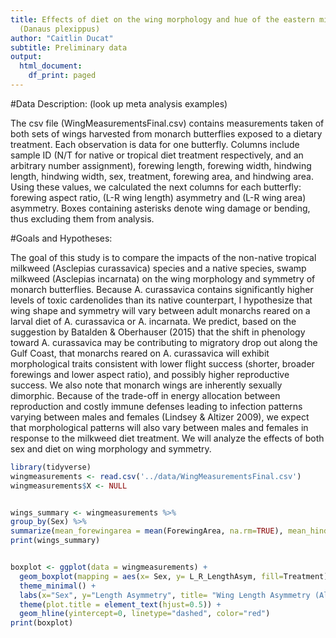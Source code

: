 ```yaml
---
title: Effects of diet on the wing morphology and hue of the eastern migratory monarch
  (Danaus plexippus)
author: "Caitlin Ducat"
subtitle: Preliminary data
output:
  html_document:
    df_print: paged
---
```


#Data Description: (look up meta analysis examples)

  The csv file (WingMeasurementsFinal.csv) contains measurements taken of both sets of wings harvested from monarch butterflies exposed to a dietary treatment. Each observation is data for one butterfly. Columns include sample ID (N/T for native or tropical diet treatment respectively, and an arbitrary number assignment), forewing length, forewing width, hindwing length, hindwing width, sex, treatment, forewing area, and hindwing area. Using these values, we calculated the next columns for each butterfly: forewing aspect ratio, (L-R wing length) asymmetry and (L-R wing area) asymmetry. Boxes containing asterisks denote wing damage or bending, thus excluding them from analysis. 
  
#Goals and Hypotheses: 
  
  The goal of this study is to compare the impacts of the non-native tropical milkweed (Asclepias curassavica) species and a native species, swamp milkweed (Asclepias incarnata) on the wing morphology and symmetry of monarch butterflies. Because A. curassavica contains significantly higher levels of toxic cardenolides than its native counterpart, I hypothesize that wing shape and symmetry will vary between adult monarchs reared on a larval diet of A. curassavica or A. incarnata. We predict, based on the suggestion by Batalden & Oberhauser (2015) that the shift in phenology toward A. curassavica may be contributing to migratory drop out along the Gulf Coast, that monarchs reared on A. curassavica will exhibit morphological traits consistent with lower flight success (shorter, broader forewings and lower aspect ratio), and possibly higher reproductive success. We also note that monarch wings are inherently sexually dimorphic. Because of the trade-off in energy allocation between reproduction and costly immune defenses leading to infection patterns varying between males and females (Lindsey & Altizer 2009), we expect that morphological patterns will also vary between males and females in response to the milkweed diet treatment. We will analyze the effects of both sex and diet on wing morphology and symmetry.
  
```r
library(tidyverse)
wingmeasurements <- read.csv('../data/WingMeasurementsFinal.csv')
wingmeasurements$X <- NULL


wings_summary <- wingmeasurements %>%
group_by(Sex) %>%
summarize(mean_forewingarea = mean(ForewingArea, na.rm=TRUE), mean_hindwingarea = mean(HindwingArea, na.rm=TRUE), mean_Faspectratio = mean(ForewingAspectRatio, na.rm=TRUE), mean_forelength = mean(ForewingLengthR, na.rm=TRUE), mean_hindlength = mean(HindwingLengthR, na.rm=TRUE), mean_LengthAsym = mean(L_R_LengthAsym, na.rm=TRUE))
print(wings_summary)


boxplot <- ggplot(data = wingmeasurements) +
  geom_boxplot(mapping = aes(x= Sex, y= L_R_LengthAsym, fill=Treatment)) + 
  theme_minimal() + 
  labs(x="Sex", y="Length Asymmetry", title= "Wing Length Asymmetry (All)") +
  theme(plot.title = element_text(hjust=0.5)) + 
  geom_hline(yintercept=0, linetype="dashed", color="red")
print(boxplot)

```
  
  


